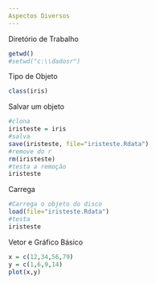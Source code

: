 ```yaml
---
Aspectos Diversos
---
```

Diretório de Trabalho
```r
getwd()
#setwd("c:\\dadosr")
```
Tipo de Objeto
```r
class(iris)
```
Salvar um objeto
```r
#clona
iristeste = iris
#salva
save(iristeste, file="iristeste.Rdata")
#remove do r
rm(iristeste)
#testa a remoção
iristeste
```
Carrega
```r
#Carrega o objeto do disco
load(file="iristeste.Rdata")
#testa
iristeste
```
Vetor e Gráfico Básico
```r
x = c(12,34,56,79)
y = c(1,6,9,14)
plot(x,y)
```


